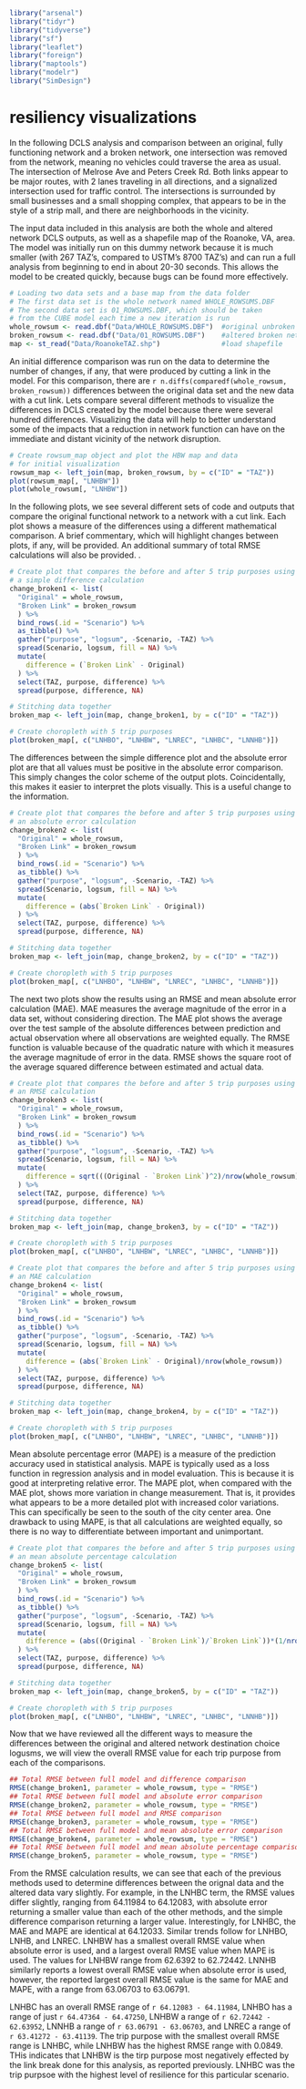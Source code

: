 ```r
library("arsenal")
library("tidyr")
library("tidyverse")
library("sf")
library("leaflet")
library("foreign")
library("maptools")
library("modelr")
library("SimDesign")
```
# resiliency visualizations

In the following DCLS analysis and comparison between an original, fully functioning network and a broken network, one intersection was removed from the network, meaning no vehicles could traverse the area as usual. The intersection of Melrose Ave and Peters Creek Rd. Both links appear to be major routes, with 2 lanes traveling in all directions, and a signalized intersection used for traffic control. The intersections is surrounded by small businesses and a small shopping complex, that appears to be in the style of a strip mall, and there are neighborhoods in the vicinity. 

The input data included in this analysis are both the whole and altered network DCLS outputs, as well as a shapefile map of the Roanoke, VA, area. The model was initially run on this dummy network because it is much smaller (with 267 TAZ's, compared to USTM's 8700 TAZ's) and can run a full analysis from beginning to end in about 20-30 seconds. This allows the model to be created quickly, because bugs can be found more effectively. 

```r
# Loading two data sets and a base map from the data folder
# The first data set is the whole network named WHOLE_ROWSUMS.DBF
# The second data set is 01_ROWSUMS.DBF, which should be taken
# from the CUBE model each time a new iteration is run
whole_rowsum <- read.dbf("Data/WHOLE_ROWSUMS.DBF")  #original unbroken network
broken_rowsum <- read.dbf("Data/01_ROWSUMS.DBF")    #altered broken network
map <- st_read("Data/RoanokeTAZ.shp")               #load shapefile
```

An initial difference comparison was run on the data to determine the number of changes, if any, that were produced by cutting a link in the model. For this comparison, there are `r n.diffs(comparedf(whole_rowsum, broken_rowsum))` differences between the original data set and the new data with a cut link. Lets compare several different methods to visualize the differences in DCLS created by the model because there were several hundred differences. Visualizing the data will help to better understand some of the impacts that a reduction in network function can have on the immediate and distant vicinity of the network disruption.  

```r
# Create rowsum_map object and plot the HBW map and data
# for initial visualization
rowsum_map <- left_join(map, broken_rowsum, by = c("ID" = "TAZ"))
plot(rowsum_map[, "LNHBW"])
plot(whole_rowsum[, "LNHBW"])
```

In the following plots, we see several different sets of code and outputs that compare the original functional network to a network with a cut link. Each plot shows a measure of the differences using a different mathematical comparison. A brief commentary, which will highlight changes between plots, if any, will be provided. An additional summary of total RMSE calculations will also be provided.
.
```r
# Create plot that compares the before and after 5 trip purposes using
# a simple difference calculation
change_broken1 <- list(
  "Original" = whole_rowsum,
  "Broken Link" = broken_rowsum
  ) %>%
  bind_rows(.id = "Scenario") %>%
  as_tibble() %>%
  gather("purpose", "logsum", -Scenario, -TAZ) %>%
  spread(Scenario, logsum, fill = NA) %>%
  mutate(
    difference = (`Broken Link` - Original)
  ) %>%
  select(TAZ, purpose, difference) %>%
  spread(purpose, difference, NA)

# Stitching data together
broken_map <- left_join(map, change_broken1, by = c("ID" = "TAZ"))

# Create choropleth with 5 trip purposes
plot(broken_map[, c("LNHBO", "LNHBW", "LNREC", "LNHBC", "LNNHB")])
```

The differences between the simple difference plot and the absolute error plot are that all values must be positive in the absolute error comparison. This simply changes the color scheme of the output plots. Coincidentally, this makes it easier to interpret the plots visually. This is a useful change to the information. 

```r
# Create plot that compares the before and after 5 trip purposes using
# an absolute error calculation
change_broken2 <- list(
  "Original" = whole_rowsum,
  "Broken Link" = broken_rowsum
  ) %>%
  bind_rows(.id = "Scenario") %>%
  as_tibble() %>%
  gather("purpose", "logsum", -Scenario, -TAZ) %>%
  spread(Scenario, logsum, fill = NA) %>%
  mutate(
    difference = (abs(`Broken Link` - Original))
  ) %>%
  select(TAZ, purpose, difference) %>%
  spread(purpose, difference, NA)

# Stitching data together
broken_map <- left_join(map, change_broken2, by = c("ID" = "TAZ"))

# Create choropleth with 5 trip purposes
plot(broken_map[, c("LNHBO", "LNHBW", "LNREC", "LNHBC", "LNNHB")])
```

The next two plots show the results using an RMSE and mean absolute error calculation (MAE). MAE measures the average magnitude of the error in a data set, without considering direction. The MAE plot shows the average over the test sample of the absolute differences between prediction and actual observation where all observations are weighted equally. The RMSE function is valuable because of the quadratic nature with which it measures the average magnitude of error in the data. RMSE shows the square root of the average squared difference between estimated and actual data.

```r
# Create plot that compares the before and after 5 trip purposes using
# an RMSE calculation
change_broken3 <- list(
  "Original" = whole_rowsum,
  "Broken Link" = broken_rowsum
  ) %>%
  bind_rows(.id = "Scenario") %>%
  as_tibble() %>%
  gather("purpose", "logsum", -Scenario, -TAZ) %>%
  spread(Scenario, logsum, fill = NA) %>%
  mutate(
    difference = sqrt(((Original - `Broken Link`)^2)/nrow(whole_rowsum))
  ) %>%
  select(TAZ, purpose, difference) %>%
  spread(purpose, difference, NA)

# Stitching data together
broken_map <- left_join(map, change_broken3, by = c("ID" = "TAZ"))

# Create choropleth with 5 trip purposes
plot(broken_map[, c("LNHBO", "LNHBW", "LNREC", "LNHBC", "LNNHB")])
```

```r
# Create plot that compares the before and after 5 trip purposes using
# an MAE calculation
change_broken4 <- list(
  "Original" = whole_rowsum,
  "Broken Link" = broken_rowsum
  ) %>%
  bind_rows(.id = "Scenario") %>%
  as_tibble() %>%
  gather("purpose", "logsum", -Scenario, -TAZ) %>%
  spread(Scenario, logsum, fill = NA) %>%
  mutate(
    difference = (abs(`Broken Link` - Original)/nrow(whole_rowsum))
  ) %>%
  select(TAZ, purpose, difference) %>%
  spread(purpose, difference, NA)

# Stitching data together
broken_map <- left_join(map, change_broken4, by = c("ID" = "TAZ"))

# Create choropleth with 5 trip purposes
plot(broken_map[, c("LNHBO", "LNHBW", "LNREC", "LNHBC", "LNNHB")])
```

Mean absolute percentage error (MAPE) is a measure of the prediction accuracy used in statistical analysis. MAPE is typically used as a loss function in regression analysis and in model evaluation. This is because it is good at interpreting relative error. The MAPE plot, when compared with the MAE plot, shows more variation in change measurement. That is, it provides what appears to be a more detailed plot with increased color variations. This can specifically be seen to the south of the city center area. One drawback to using MAPE, is that all calculations are weighted equally, so there is no way to differentiate between important and unimportant. 

```r
# Create plot that compares the before and after 5 trip purposes using
# an mean absolute percentage calculation
change_broken5 <- list(
  "Original" = whole_rowsum,
  "Broken Link" = broken_rowsum
  ) %>%
  bind_rows(.id = "Scenario") %>%
  as_tibble() %>%
  gather("purpose", "logsum", -Scenario, -TAZ) %>%
  spread(Scenario, logsum, fill = NA) %>%
  mutate(
    difference = (abs((Original - `Broken Link`)/`Broken Link`))*(1/nrow(whole_rowsum))
  ) %>%
  select(TAZ, purpose, difference) %>%
  spread(purpose, difference, NA)

# Stitching data together
broken_map <- left_join(map, change_broken5, by = c("ID" = "TAZ"))

# Create choropleth with 5 trip purposes
plot(broken_map[, c("LNHBO", "LNHBW", "LNREC", "LNHBC", "LNNHB")])
```

Now that we have reviewed all the different ways to measure the differences between the original and altered network destination choice logusms, we will view the overall RMSE value for each trip purpose from each of the comparisons. 

```r
## Total RMSE between full model and difference comparison
RMSE(change_broken1, parameter = whole_rowsum, type = "RMSE")
## Total RMSE between full model and absolute error comparison
RMSE(change_broken2, parameter = whole_rowsum, type = "RMSE")
## Total RMSE between full model and RMSE comparison
RMSE(change_broken3, parameter = whole_rowsum, type = "RMSE")
## Total RMSE between full model and mean absolute error comparison
RMSE(change_broken4, parameter = whole_rowsum, type = "RMSE")
## Total RMSE between full model and mean absolute percentage comparison
RMSE(change_broken5, parameter = whole_rowsum, type = "RMSE")
```

From the RMSE calculation results, we can see that each of the previous methods used to determine differences between the orignal data and the altered data vary slightly. For example, in the LNHBC term, the RMSE values differ slightly, ranging from 64.11984 to 64.12083, with absolute error returning a smaller value than each of the other methods, and the simple difference comparison returning a larger value. Interestingly, for LNHBC, the MAE and MAPE are identical at 64.12033. Similar trends follow for LNHBO, LNHB, and LNREC. LNHBW has a smallest overall RMSE value when absolute error is  used, and a largest overall RMSE value when MAPE is used. The values for LNHBW range from 62.6392 to 62.72442. LNNHB similarly reports a lowest overall RMSE value when absolute error is used, however, the reported largest overall RMSE value is the same for MAE and MAPE, with a range from 63.06703 to 63.06791.

LNHBC has an overall RMSE range of `r 64.12083 - 64.11984`, LNHBO has a range of just `r 64.47364 - 64.47250`, LNHBW a range of `r 62.72442 - 62.63952`, LNNHB a range of `r 63.06791 - 63.06703`, and LNREC a range of `r 63.41272 - 63.41139`. The trip purpose with the smallest overall RMSE range is LNHBC, while LNHBW has the highest RMSE range with 0.0849. THis indicates that LNHBW is the tirp purpose most negatively effected by the link break done for this analysis, as reported previously. LNHBC was the trip purpsoe with the highest level of resilience for this particular scenario. 
